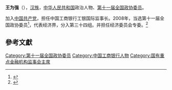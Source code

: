 '''王为强'''（{{bd|1947年||}}），[[汉族|汉族]]，[[中华人民共和国|中华人民共和国]]政治人物、[[第十一届全国政协委员|第十一届全国政协委员]]。

加入[[中国共产党|中国共产党]]，担任中国工商银行工银国际监事长。2008年，当选第十一届全国政协委员<ref>{{cite news|title=第十一届全国政协委员名单|url=http://www.indaa.com.cn/zt/2009qglh/zxzs/200903/t20090303_127573.html|accessdate=2013-04-09|newspaper=新华社北京1月25日电 中国人民政治协商会议第十一届全国委员会委员名单(共2237人，2008年1月25日政协第十届全国委员会常务委员会第二十次会议通过)|date=2008年1月25日|deadurl=yes|archiveurl=https://web.archive.org/web/20130928014403/http://www.indaa.com.cn/zt/2009qglh/zxzs/200903/t20090303_127573.html|archivedate=2013年9月28日}}</ref>，代表经济界，分入第三十四组。并担任经济委员会专委。<ref>{{cite news|title=全国政协信息-王为强|url=http://www.cppcc.gov.cn/CMS/wylibary/showJcwyxtInfoWylibary.action?tabJcwyxt.guid=11W0011720&wytype=wjwy|accessdate=2013-04-11|newspaper=全国政协委员会|archive-date=2019-06-06|archive-url=https://web.archive.org/web/20190606011906/http://www.cppcc.gov.cn/CMS/wylibary/showJcwyxtInfoWylibary.action?tabJcwyxt.guid=11W0011720&wytype=wjwy|dead-url=no}}</ref>

==參考文獻==
{{reflist}}
{{中国政治人物小作品}}

[[Category:第十一届全国政协委员|Category:第十一届全国政协委员]]
[[Category:中国工商银行人物|Category:中国工商银行人物]]
[[Category:国有重点金融机构监事会主席|Category:国有重点金融机构监事会主席]]